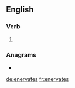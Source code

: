 {{also|énervâtes}}
==English==

===Verb===
{{head|en|verb form}}

# {{en-third-person singular of|enervate}}

===Anagrams===
* {{l|en|venerates}}

[[de:enervates]]
[[fr:enervates]]